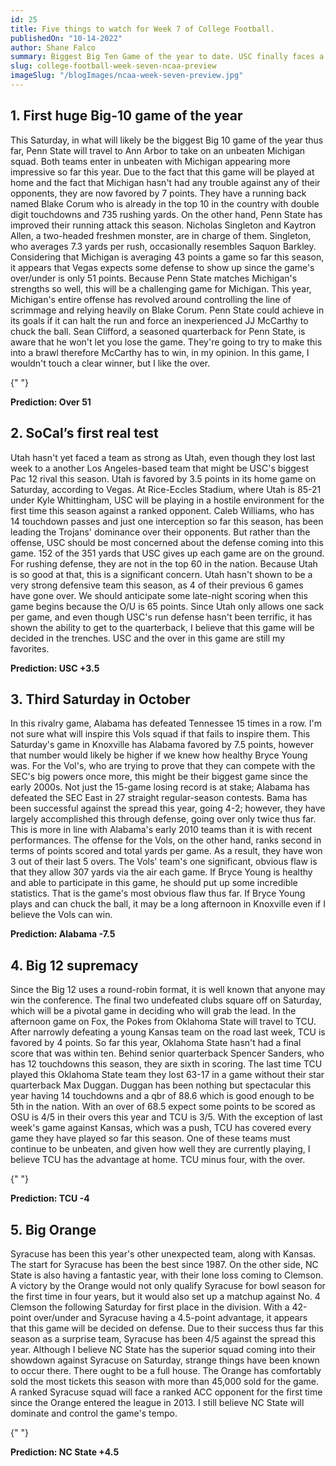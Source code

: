 ```yaml
---
id: 25
title: Five things to watch for Week 7 of College Football.
publishedOn: "10-14-2022"
author: Shane Falco
summary: Biggest Big Ten Game of the year to date. USC finally faces a tough opponent. Third Saturday in October. Big 12 is playing great football. Is Syracuse for real?
slug: college-football-week-seven-ncaa-preview
imageSlug: "/blogImages/ncaa-week-seven-preview.jpg"
---
```


<h2 style={{ backgroundColor: "black", color: "white", padding: "20px" }}>
  1. First huge Big-10 game of the year
</h2>
<div style={{ fontFamily: "monospace", margin: "0 24px" }}>
This Saturday, in what will likely be the biggest Big 10 game of the year thus far, Penn State will travel to Ann Arbor to take on an unbeaten Michigan squad. Both teams enter in unbeaten with Michigan appearing more impressive so far this year. Due to the fact that this game will be played at home and the fact that Michigan hasn't had any trouble against any of their opponents, they are now favored by 7 points. They have a running back named Blake Corum who is already in the top 10 in the country with double digit touchdowns and 735 rushing yards. On the other hand, Penn State has improved their running attack this season. Nicholas Singleton and Kaytron Allen, a two-headed freshmen monster, are in charge of them. Singleton, who averages 7.3 yards per rush, occasionally resembles Saquon Barkley. Considering that Michigan is averaging 43 points a game so far this season, it appears that Vegas expects some defense to show up since the game's over/under is only 51 points. Because Penn State matches Michigan's strengths so well, this will be a challenging game for Michigan. This year, Michigan's entire offense has revolved around controlling the line of scrimmage and relying heavily on Blake Corum. Penn State could achieve in its goals if it can halt the run and force an inexperienced JJ McCarthy to chuck the ball. Sean Clifford, a seasoned quarterback for Penn State, is aware that he won't let you lose the game. They're going to try to make this into a brawl therefore McCarthy has to win, in my opinion. In this game, I wouldn't touch a clear winner, but I like the over.

{" "}

<p style={{ paddingBottom: "20px" }}>
  <b>Prediction: Over 51</b>
</p>

</div>

<h2 style={{ backgroundColor: "black", color: "white", padding: "20px" }}>
  2. SoCal’s first real test
</h2>
<div style={{ fontFamily: "monospace", margin: "0 24px" }}>
Utah hasn't yet faced a team as strong as Utah, even though they lost last week to a another Los Angeles-based team that might be USC's biggest Pac 12 rival this season. Utah is favored by 3.5 points in its home game on Saturday, according to Vegas. At Rice-Eccles Stadium, where Utah is 85-21 under Kyle Whittingham, USC will be playing in a hostile environment for the first time this season against a ranked opponent. Caleb Williams, who has 14 touchdown passes and just one interception so far this season, has been leading the Trojans' dominance over their opponents. But rather than the offense, USC should be most concerned about the defense coming into this game. 152 of the 351 yards that USC gives up each game are on the ground. For rushing defense, they are not in the top 60 in the nation. Because Utah is so good at that, this is a significant concern. Utah hasn't shown to be a very strong defensive team this season, as 4 of their previous 6 games have gone over. We should anticipate some late-night scoring when this game begins because the O/U is 65 points. Since Utah only allows one sack per game, and even though USC's run defense hasn't been terrific, it has shown the ability to get to the quarterback, I believe that this game will be decided in the trenches. USC and the over in this game are still my favorites.
  <p style={{ paddingBottom: "20px" }}><b>Prediction: USC +3.5</b></p>

</div>

<h2 style={{ backgroundColor: "black", color: "white", padding: "20px" }}>
  3. Third Saturday in October
</h2>
<div style={{ fontFamily: "monospace", margin: "0 24px" }}>
In this rivalry game, Alabama has defeated Tennessee 15 times in a row. I'm not sure what will inspire this Vols squad if that fails to inspire them. This Saturday's game in Knoxville has Alabama favored by 7.5 points, however that number would likely be higher if we knew how healthy Bryce Young was. For the Vol's, who are trying to prove that they can compete with the SEC's big powers once more, this might be their biggest game since the early 2000s. Not just the 15-game losing record is at stake; Alabama has defeated the SEC East in 27 straight regular-season contests. Bama has been successful against the spread this year, going 4-2; however, they have largely accomplished this through defense, going over only twice thus far. This is more in line with Alabama's early 2010 teams than it is with recent performances. The offense for the Vols, on the other hand, ranks second in terms of points scored and total yards per game. As a result, they have won 3 out of their last 5 overs. The Vols' team's one significant, obvious flaw is that they allow 307 yards via the air each game. If Bryce Young is healthy and able to participate in this game, he should put up some incredible statistics. That is the game's most obvious flaw thus far. If Bryce Young plays and can chuck the ball, it may be a long afternoon in Knoxville even if I believe the Vols can win.
  <p style={{ paddingBottom: "20px" }}><b>Prediction: Alabama -7.5</b></p>

</div>

<h2 style={{ backgroundColor: "black", color: "white", padding: "20px" }}>
  4. Big 12 supremacy
</h2>
<div style={{ fontFamily: "monospace", margin: "0 24px" }}>
Since the Big 12 uses a round-robin format, it is well known that anyone may win the conference. The final two undefeated clubs square off on Saturday, which will be a pivotal game in deciding who will grab the lead. In the afternoon game on Fox, the Pokes from Oklahoma State will travel to TCU. After narrowly defeating a young Kansas team on the road last week, TCU is favored by 4 points. So far this year, Oklahoma State hasn't had a final score that was within ten. Behind senior quarterback Spencer Sanders, who has 12 touchdowns this season, they are sixth in scoring. The last time TCU played this Oklahoma State team they lost 63-17 in a game without their star quarterback Max Duggan. Duggan has been nothing but spectacular this year having 14 touchdowns and a qbr of 88.6 which is good enough to be 5th in the nation. With an over of 68.5 expect some points to be scored as OSU is 4/5 in their overs this year and TCU is 3/5. With the exception of last week's game against Kansas, which was a push, TCU has covered every game they have played so far this season. One of these teams must continue to be unbeaten, and given how well they are currently playing, I believe TCU has the advantage at home. TCU minus four, with the over.

{" "}

<p style={{ paddingBottom: "20px" }}>
  <b>Prediction: TCU -4</b>
</p>

</div>

<h2 style={{ backgroundColor: "black", color: "white", padding: "20px" }}>
  5. Big Orange
</h2>
<div style={{ fontFamily: "monospace", margin: "0 24px" }}>
Syracuse has been this year's other unexpected team, along with Kansas. The start for Syracuse has been the best since 1987. On the other side, NC State is also having a fantastic year, with their lone loss coming to Clemson. A victory by the Orange would not only qualify Syracuse for bowl season for the first time in four years, but it would also set up a matchup against No. 4 Clemson the following Saturday for first place in the division. With a 42-point over/under and Syracuse having a 4.5-point advantage, it appears that this game will be decided on defense. Due to their success thus far this season as a surprise team, Syracuse has been 4/5 against the spread this year. Although I believe NC State has the superior squad coming into their showdown against Syracuse on Saturday, strange things have been known to occur there. There ought to be a full house. The Orange has comfortably sold the most tickets this season with more than 45,000 sold for the game. A ranked Syracuse squad will face a ranked ACC opponent for the first time since the Orange entered the league in 2013. I still believe NC State will dominate and control the game's tempo.

{" "}

<p style={{ paddingBottom: "20px" }}>
  <b>Prediction: NC State +4.5</b>
</p>

</div>
